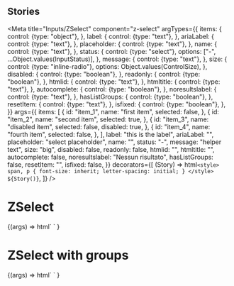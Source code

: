 
## Stories

<Meta
  title="Inputs/ZSelect"
  component="z-select"
  argTypes={{
    items: {
      control: {type: "object"},
    },
    label: {
      control: {type: "text"},
    },
    ariaLabel: {
      control: {type: "text"},
    },
    placeholder: {
      control: {type: "text"},
    },
    name: {
      control: {type: "text"},
    },
    status: {
      control: {type: "select"},
      options: ["-", ...Object.values(InputStatus)],
    },
    message: {
      control: {type: "text"},
    },
    size: {
      control: {type: "inline-radio"},
      options: Object.values(ControlSize),
    },
    disabled: {
      control: {type: "boolean"},
    },
    readonly: {
      control: {type: "boolean"},
    },
    htmlid: {
      control: {type: "text"},
    },
    htmltitle: {
      control: {type: "text"},
    },
    autocomplete: {
      control: {type: "boolean"},
    },
    noresultslabel: {
      control: {type: "text"},
    },
    hasListGroups: {
      control: {type: "boolean"},
    },
    resetItem: {
      control: {type: "text"},
    },
    isfixed: {
      control: {type: "boolean"},
    },
  }}
  args={{
    items: [
      {
        id: "item_1",
        name: "first item",
        selected: false,
      },
      {
        id: "item_2",
        name: "second item",
        selected: true,
      },
      {
        id: "item_3",
        name: "disabled item",
        selected: false,
        disabled: true,
      },
      {
        id: "item_4",
        name: "fourth item",
        selected: false,
      },
    ],
    label: "this is the label",
    ariaLabel: "",
    placeholder: "select placeholder",
    name: "",
    status: "-",
    message: "helper text",
    size: "big",
    disabled: false,
    readonly: false,
    htmlid: "",
    htmltitle: "",
    autocomplete: false,
    noresultslabel: "Nessun risultato",
    hasListGroups: false,
    resetItem: "",
    isfixed: false,
  }}
  decorators={[
    (Story) => html`
      <style>
        span,
        p {
          font-size: inherit;
          letter-spacing: initial;
        }
      </style>
      ${Story()}
    `,
  ]}
/>

# ZSelect

<Canvas>
  <Story name="z-select">
    {(args) =>
      html`
        <z-select
          items=${JSON.stringify(args.items)}
          label=${args.label}
          aria-label=${args.ariaLabel}
          placeholder=${args.placeholder}
          name=${args.name}
          status=${args.status}
          message=${args.message}
          autocomplete=${args.autocomplete}
          noresultslabel=${args.noresultslabel}
          disabled=${args.disabled}
          readonly=${args.readonly}
          htmlid=${args.htmlid}
          htmltitle=${args.htmltitle}
          reset-item=${args.resetItem}
          isfixed=${args.isfixed}
          size=${args.size}
        ></z-select>
      `
    }
  </Story>
</Canvas>

# ZSelect with groups

<Canvas>
  <Story
    name="z-select with groups"
    args={{
      hasListGroups: true,
      items: [
        {
          id: "item_1",
          name: "first item",
          selected: false,
          category: "Gruppo 1",
        },
        {
          id: "item_2",
          name: "second item",
          selected: false,
          category: "Gruppo 1",
        },
        {
          id: "item_3",
          name: "disabled item",
          selected: false,
          category: "Gruppo 2",
          disabled: true,
        },
        {
          id: "item_4",
          name: "fourth item",
          selected: false,
          category: "Gruppo 2",
        },
        {
          id: "item_5",
          name: "fifth item",
          selected: false,
          category: "Gruppo 3",
          disabled: true,
        },
        {
          id: "item_6",
          name: "sixth item",
          selected: false,
          category: "Gruppo 3",
        },
      ],
    }}
  >
    {(args) =>
      html`
        <z-select
          items=${JSON.stringify(args.items)}
          label=${args.label}
          aria-label=${args.ariaLabel}
          placeholder=${args.placeholder}
          name=${args.name}
          status=${args.status}
          message=${args.message}
          autocomplete=${args.autocomplete}
          noresultslabel=${args.noresultslabel}
          disabled=${args.disabled}
          readonly=${args.readonly}
          htmlid=${args.htmlid}
          htmltitle=${args.htmltitle}
          has-group-items=${args.hasListGroups}
          reset-item=${args.resetItem}
          isfixed=${args.isfixed}
          size=${args.size}
        ></z-select>
      `
    }
  </Story>
</Canvas>

<ArgsTable of="z-select" />
